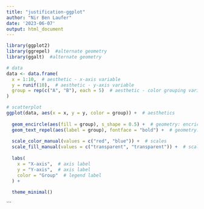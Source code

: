 ```yaml
---
title: "justification-ggplot"
author: "Nir Ben Laufer"
date: '2023-06-07'
output: html_document
---
```


```r

library(ggplot2)
library(ggrepel)  #alternate geometry
library(ggalt)  #alternate geometry

```


```r
# data
data <- data.frame(
  x = 1:10,  # aesthetic - x-axis variable
  y = runif(10),  # aesthetic - y-axis variable
  group = rep(c("A", "B"), each = 5)  # aesthetic - color grouping variable
)
```

```r

# scatterplot
ggplot(data, aes(x = x, y = y, color = group)) +  # aesthetics
  
  geom_encircle(aes(fill = group), s_shape = 0.5) +  # geometry: encricles points using ggalt package
  geom_text_repel(aes(label = group), fontface = "bold") +  # geometry: text labels outside points using ggrepel package
  
  scale_color_manual(values = c("red", "blue")) +  # scales 
  scale_fill_manual(values = c("transparent", "transparent")) +  # scales 
  
  labs(
    x = "X-axis",  # axis label
    y = "Y-axis",  # axis label
    color = "Group"  # legend label
  ) +
  
  theme_minimal()

```

```